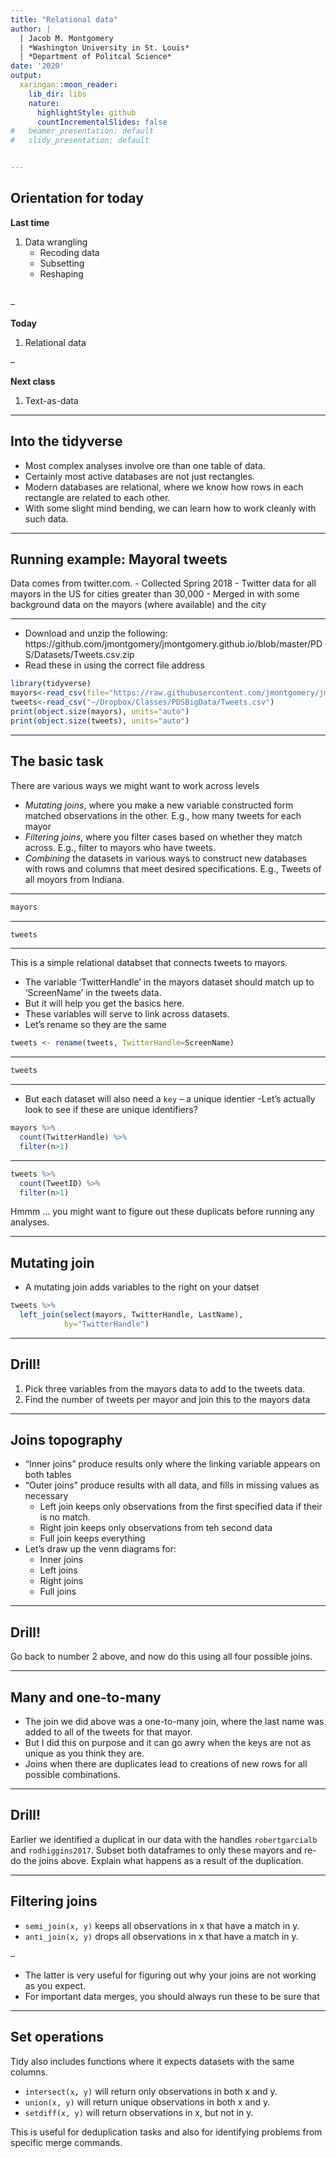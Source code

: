 ```yaml
---
title: "Relational data"
author: |
  | Jacob M. Montgomery
  | *Washington University in St. Louis*
  | *Department of Politcal Science*
date: '2020'
output:
  xaringan::moon_reader:
    lib_dir: libs
    nature:
      highlightStyle: github
      countIncrementalSlides: false
#   beamer_presentation: default
#   slidy_presentation: default


---
```



## Orientation for today

**Last time**



1. Data wrangling
    + Recoding data
    + Subsetting
    + Reshaping    
<br>

--

**Today**

1. Relational data
    
    
--

**Next class**

1. Text-as-data
    

---

## Into the tidyverse

- Most complex analyses involve ore than one table of data.
- Certainly most active databases are not just rectangles.
- Modern databases are relational, where we know how rows in each rectangle are related to each other.
- With some slight mind bending, we can learn how to work cleanly with such data.



---

## Running example: Mayoral tweets


Data comes from twitter.com.
- Collected Spring 2018
- Twitter data for all mayors in the US for cities greater than 30,000
- Merged in with some background data on the mayors (where available) and the city

---

- Download and unzip the following: https://github.com/jmontgomery/jmontgomery.github.io/blob/master/PDS/Datasets/Tweets.csv.zip
- Read these in using the correct file address


```r
library(tidyverse)
mayors<-read_csv(file="https://raw.githubusercontent.com/jmontgomery/jmontgomery.github.io/master/PDS/Datasets/Mayors.csv")
tweets<-read_csv("~/Dropbox/Classes/PDSBigData/Tweets.csv")
print(object.size(mayors), units="auto")
print(object.size(tweets), units="auto")
```


---

## The basic task

There are various ways we might want to work across levels

- *Mutating joins*, where you make a new variable constructed form matched observations in the other.  E.g., how many tweets for each mayor
- *Filtering joins*, where you filter cases based on whether they match across.  E.g., filter to mayors who have tweets.
- *Combining* the datasets in various ways to construct new databases with rows and columns that meet desired specifications.  E.g., Tweets of all moyors from Indiana.


---

```r
mayors
```


---

```r
tweets
```


---

This is a simple relational databset that connects tweets to mayors.

- The variable 'TwitterHandle' in the mayors dataset should match up to 'ScreenName' in the tweets data.
- But it will help you get the basics here.
- These variables will serve to link across datasets.
- Let's rename so they are the same

```r
tweets <- rename(tweets, TwitterHandle=ScreenName)
```

---


```r
tweets
```

---

- But each dataset will also need a `key` -- a unique identier
-Let's actually look to see if these are unique identifiers?

```r
mayors %>% 
  count(TwitterHandle) %>%
  filter(n>1)
```

---

```r
tweets %>% 
  count(TweetID) %>%
  filter(n>1)
```

Hmmm ... you might want to figure out these duplicats before running any analyses.

---

## Mutating join


- A mutating join adds variables to the right on your datset

```r
tweets %>% 
  left_join(select(mayors, TwitterHandle, LastName), 
            by="TwitterHandle")
```

---

## Drill!

1. Pick three variables from the mayors data to add to the tweets data.
2. Find the number of tweets per mayor and join this to the mayors data



---

## Joins topography

- "Inner joins" produce results only where the linking variable appears on both tables
- "Outer joins" produce results with all data, and fills in missing values as necessary
  + Left join keeps only observations from the first specified data if their is no match.
  + Right join keeps only observations from teh second data
  + Full join keeps everything
- Let's draw up the venn diagrams for:
  + Inner joins
  + Left joins
  + Right joins
  + Full joins
  

---

## Drill!

Go back to number 2 above, and now do this using all four possible joins.

  
  
---

## Many and one-to-many

- The join we did above was a one-to-many join, where the last name was added to all of the tweets for that mayor.
- But I did this on purpose and it can go awry when the keys are not as unique as you think they are.
- Joins when there are duplicates lead to creations of new rows for all possible combinations.
  

---
  
## Drill!

Earlier we identified a duplicat in our data with the handles `robertgarcialb` and `rodhiggins2017`. Subset both dataframes to only these mayors and re-do the joins above.  Explain what happens as a result of the duplication.
  

---

## Filtering joins

- `semi_join(x, y)` keeps all observations in x that have a match in y.
- `anti_join(x, y)` drops all observations in x that have a match in y.

--

- The latter is very useful for figuring out why your joins are not working as you expect.  
- For important data merges, you should always run these to be sure that 


---

## Set operations

Tidy also includes functions where it expects datasets with the same columns.

- `intersect(x, y)` will return only observations in both x and y.
- `union(x, y)` will return unique observations in both x and y.
- `setdiff(x, y)` will return observations in x, but not in y.

This is useful for deduplication tasks and also for identifying problems from specific merge commands.




